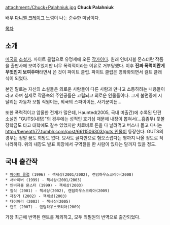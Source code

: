 attachment:/Chuck+Palahniuk.jpg
'''Chuck Palahniuk'''

배우 [[다니엘 크레이그]] 느낌이 나는 준수한 미남이다.

[[목차]]

== 소개 ==
[[미국]]의 [[소설가]]. 파이트 클럽으로 유명세에 오른 [[작가]]이다.  원래 인비지블 몬스터란 작품을 출판사에 보여주었지만 너무 폭력적이라는 이유로 거부당했다.  이후 '''진짜 폭력이란게 무엇인지 보여주마'''라면서 쓴 것이 파이트 클럽.  파이트 클럽은 영화화되면서 컬트 클래식이 되었다.

본인 말로는 자신의 소설들은 외로운 사람들이 다른 사람과 만나고 소통하려는 내용들이라고 하며 실제로 작품속의 주인공들은 고립되고 외로운 인물들이다.  그게 불면증에 시달리는 자동차 보험 직원이든, 외국의 스파이이든, 사기꾼이든...

또한 폭력적이고 암울한 전개가 많은데, Haunted(2005, 국내 미출간)에 수록된 단편소설인 "GUTS(내장)"의 경우에는 성적인 호기심 때문에 내장이 뽑혀서(...흠좀무) 풋볼 장학금도 타고 대학에도 갈수 있었지만 치료비로 돈을 다 날려먹고 버스나 몰고 다니는 [[http://beneath77.tumblr.com/post/6611506303/guts 인물]]이 등장한다. GUTS의 경우는 정말 꿈도 희망도 없다. 묘사도 글자만으로 혐오스럽다는 평까지 나올 정도로 적나라하다. 위의 내장도 발표 회장에서 구역질을 한 사람이 있다는 말까지 있을 정도.

== 국내 출간작 ==
 * [[파이트 클럽]] (1996) - 책세상(2001/2002), 랜덤하우스코리아(2008)
 * 서바이버 (1999) - 책세상(2001/2003)
 * 인비저블 몬스터 (1999) - 책세상(2003)
 * 질식 (2001) - 책세상(2002), 랜덤하우스코리아(2009)
 * 자장가 (2002) - 책세상(2003)
 * 다이어리 (2003) - 책세상(2005)
 * 랜트 (2007) - 랜덤하우스코리아(2009)

가장 최근에 번역된 랜트를 제외하고, 모두 최필원의 번역으로 출간되었다.
